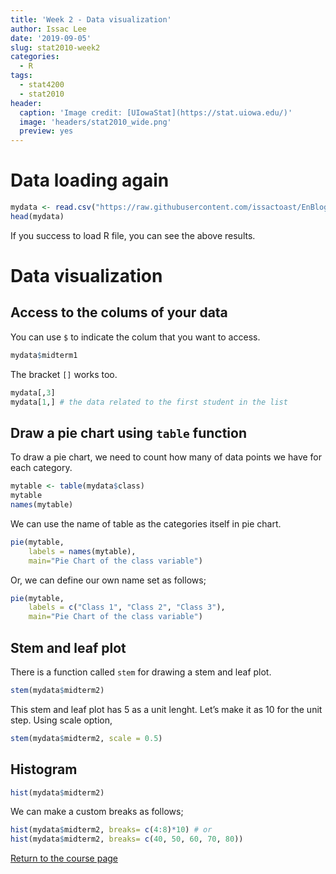 ```yaml
---
title: 'Week 2 - Data visualization'
author: Issac Lee
date: '2019-09-05'
slug: stat2010-week2
categories:
  - R
tags:
  - stat4200
  - stat2010
header:
  caption: 'Image credit: [UIowaStat](https://stat.uiowa.edu/)'
  image: 'headers/stat2010_wide.png'
  preview: yes
---
```


# Data loading again

```r
mydata <- read.csv("https://raw.githubusercontent.com/issactoast/EnBlog/master/static/files/stat2010/examscore.csv", header = TRUE)
head(mydata)
```

If you success to load R file, you can see the above results.

# Data visualization

## Access to the colums of your data

You can use `$` to indicate the colum that you want to access.

```r
mydata$midterm1
```

The bracket `[]` works too.

```r
mydata[,3]
mydata[1,] # the data related to the first student in the list
```

## Draw a pie chart using `table` function

To draw a pie chart, we need to count how many of data points we have for each category.

```r
mytable <- table(mydata$class)
mytable
names(mytable)
```

We can use the name of table as the categories itself in pie chart. 

```r
pie(mytable, 
    labels = names(mytable),
    main="Pie Chart of the class variable")
```

Or, we can define our own name set as follows;

```r
pie(mytable, 
    labels = c("Class 1", "Class 2", "Class 3"),
    main="Pie Chart of the class variable")
```


## Stem and leaf plot

There is a function called `stem` for drawing a stem and leaf plot.

```r
stem(mydata$midterm2)
```

This stem and leaf plot has 5 as a unit lenght. Let's make it as 10 for the unit step. Using scale option, 

```r
stem(mydata$midterm2, scale = 0.5)
```

## Histogram

```r
hist(mydata$midterm2)
```

We can make a custom breaks as follows;

```r
hist(mydata$midterm2, breaks= c(4:8)*10) # or
hist(mydata$midterm2, breaks= c(40, 50, 60, 70, 80))
```


<a href="https://theissaclee.com/post/stat2010/" target="_self">Return to the course page</a>

